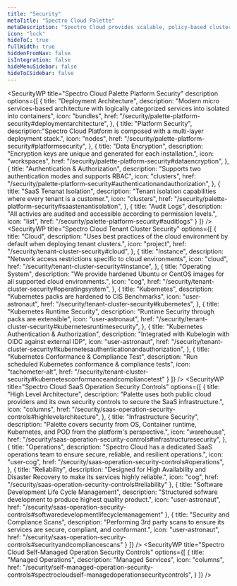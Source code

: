 ```yaml
---
title: "Security"
metaTitle: "Spectro Cloud Palette"
metaDescription: "Spectro Cloud provides scalable, policy-based cluster management of Kubernetes for enterprises that need a high degree of control over their infrastructure, whether it is in public cloud, private cloud, bare metal or any combination."
icon: "lock" 
hideToC: true
fullWidth: true
hiddenFromNav: false
isIntegration: false
hideMenuSidebar: false 
hideToCSidebar: false
---
```


 

<SecurityWP
  title="Spectro Cloud Palette Platform Security"
  description
  options={[
    {
      title: "Deployment Architecture",
      description: "Modern micro services-based architecture with logically categorized services into isolated into containers",
      icon: "bundles",
      href: "/security/palette-platform-security#deploymentarchitecture",
    },
    {
    title: "Platform Security",
    description:"Spectro Cloud Platform is composed with a multi-layer deployment stack.",
    icon: "nodes",
    href: "/security/palette-platform-security#platformsecurity",
    },
    {
    title: "Data Encryption",
    description: "Encryption keys are unique and generated for each installation.",
    icon: "workspaces",
    href: "/security/palette-platform-security#dataencryption",
    },
    {
      title: "Authentication & Authorization",
      description: "Supports two authentication modes and supports RBAC",
      icon: "clusters",
      href: "/security/palette-platform-security#authenticationandauthorization",
    },
    {
    title: "SaaS Tenanat Isolation",
    description: "Tenant isolation capabilities where every tenant is a customer.",
    icon: "clusters",
    href: "/security/palette-platform-security#saastenantisolation",
    },
    {
    title: "Audit Logs",
    description: "All activies are audited and accessible according to permission levels.",
    icon: "list",
    href: "/security/palette-platform-security#auditlogs"
    }
  ]} />
<SecurityWP
  title="Spectro Cloud Tenant Cluster Security"
  options={[
    {
      title: "Cloud",
      description: "Uses best practices of the cloud environment by default when deploying tenant clusters.",
      icon: "project",
      href: "/security/tenant-cluster-security#cloud",
    },
    {
      title: "Instance",
      description: "Network access restrictions specific to cloud environments",
      icon: "cloud",
      href: "/security/tenant-cluster-security#instance",
    },
    {
      title: "Operating System",
      description: "We provide hardened Ubuntu or CentOS images for all supported cloud environments.",
      icon: "cog",
      href: "/security/tenant-cluster-security#operatingsystem",
    },
    {
      title: "Kubernetes",
      description: "Kubernetes packs are hardened to CIS Benchmarks",
      icon: "user-astronaut",
      href: "/security/tenant-cluster-security#kubernetes",
    },
    {
      title: "Kubernetes Runtime Security",
      description: "Runtime Security through packs are extensible",
      icon: "user-astronaut",
      href: "/security/tenant-cluster-security#kubernetesruntimesecurity",
    },
    {
      title: "Kubernetes Authentication & Authorization",
      description: "Integrated with Kubelogin with OIDC against external IDP",
      icon: "user-astronaut",
      href: "/security/tenant-cluster-security#kubernetesauthenticationandauthorization",
    },
    {
      title: "Kubernetes Conformance & Compliance Test",
      description: "Run scheduled Kubernetes conformance & compliance tests",
      icon: "tachometer-alt",
      href: "/security/tenant-cluster-security#kubernetesconformanceandcompliancetest"
    }
  ]} />
<SecurityWP
  title="Spectro Cloud SaaS Operation Security Controls"
   options={[
    {
      title: "High Level Architecture",
      description: "Palette uses both public cloud providers and its own security controls to secure the SaaS infrastructure.",
      icon: "columns",
      href: "/security/saas-operation-security-controls#highlevelarchitecture",
    },
    {
      title: "Infrastructure Security",
      description: "Palette covers security from OS, Container runtime, Kubernetes, and POD from the platform's perspective.",
      icon: "warehouse",
      href: "/security/saas-operation-security-controls#infrastructuresecurity",
    },
    {
      title: "Operations",
      description: "Spectro Cloud has a dedicated SaaS operations team to ensure secure, reliable, and resilient operations.",
      icon: "user-cog",
      href: "/security/saas-operation-security-controls#operations",
    },
    {
      title: "Reliability",
      description: "Designed for High Availability and Disaster Recovery to make its services highly reliable.",
      icon: "cog",
      href: "/security/saas-operation-security-controls#reliability"
    },
    {
      title: "Software Development Life Cycle Management",
      description: "Structured sofware development to produce highest quality product.",
      icon: "user-astronaut",
      href: "/security/saas-operation-security-controls#softwaredevelopmentlifecyclemanagement"
    },
    {
      title: "Security and Compliance Scans",
      description: "Performing 3rd party scans to ensure its services are secure, compliant, and conformant.",
      icon: "user-astronaut",
      href: "/security/saas-operation-security-controls#securityandcompliancescans"
    }
  ]} />
<SecurityWP
  title="Spectro Cloud Self-Managed Operation Security Controls"
   options={[
    {
      title: "Managed Operations",
      description: "Managed Services",
      icon: "columns",
      href: "/security/self-managed-operation-security-controls#spectrocloudself-managedoperationsecuritycontrols",
    }
  ]} />

